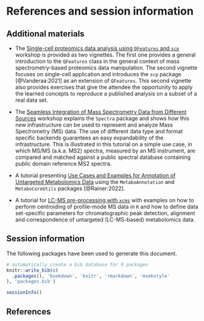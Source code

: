 # References and session information {#sec-si}

## Additional materials

- The [Single-cell proteomics data analysis using `QFeatures` and
  `scp`](https://lgatto.github.io/QFeaturesScpWorkshop2021/) workshop
  is provided as two vignettes. The first one provides a general
  introduction to the `QFeatures` class in the general context of mass
  spectrometry-based proteomics data manipulation. The second vignette
  focuses on single-cell application and introduces the `scp` package
  [@Vanderaa:2021] as an extension of `QFeatures`. This second
  vignette also provides exercises that give the attendee the
  opportunity to apply the learned concepts to reproduce a published
  analysis on a subset of a real data set.

- The [Seamless Integration of Mass Spectrometry Data from Different
  Sources](https://jorainer.github.io/SpectraTutorials/) workshop
  explains the `Spectra` package and shows how this new infrastructure
  can be used to represent and analyze Mass Spectrometry (MS)
  data. The use of different data type and format specific backends
  guarantees an easy expandability of the infrastructure. This is
  illustrated in this tutorial on a simple use case, in which MS/MS
  (a.k.a. MS2) spectra, measured by an MS instrument, are compared and
  matched against a public spectral database containing public domain
  reference MS2 spectra.

- A tutorial presenting [Use Cases and Examples for Annotation of
  Untargeted Metabolomics
  Data](https://jorainer.github.io/MetaboAnnotationTutorials/) using
  the `MetaboAnnotation` and `MetaboCoreUtils` packages
  [@Rainer:2022].

- A tutorial for [LC-MS pre-processing with
  `xcms`](https://github.com/jorainer/metabolomics2018) with examples on how to
  perform centroiding of profile-mode MS data in `R` and how to define data
  set-specific parameters for chromatographic peak detection, alignment and
  correspondence of untargeted (LC-MS-based) metabolomics data.


## Session information

The following packages have been used to generate this document.

```r
# automatically create a bib database for R packages
knitr::write_bib(c(
  .packages(), 'bookdown', 'knitr', 'rmarkdown', 'msmbstyle'
), 'packages.bib')
```

```r
sessionInfo()
```

## References {-}
